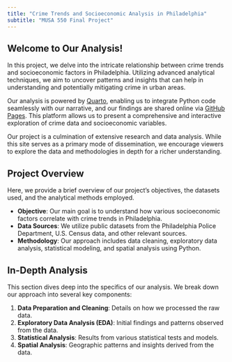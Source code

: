 ```yaml
---
title: "Crime Trends and Socioeconomic Analysis in Philadelphia"
subtitle: "MUSA 550 Final Project"
---
```


## Welcome to Our Analysis!

In this project, we delve into the intricate relationship between crime trends and socioeconomic factors in Philadelphia. Utilizing advanced analytical techniques, we aim to uncover patterns and insights that can help in understanding and potentially mitigating crime in urban areas.

Our analysis is powered by [Quarto](https://quarto.org), enabling us to integrate Python code seamlessly with our narrative, and our findings are shared online via [GitHub Pages](https://pages.github.com). This platform allows us to present a comprehensive and interactive exploration of crime data and socioeconomic variables.

::: {.callout-note}
Our project is a culmination of extensive research and data analysis. While this site serves as a primary mode of dissemination, we encourage viewers to explore the data and methodologies in depth for a richer understanding.
:::

## Project Overview

Here, we provide a brief overview of our project's objectives, the datasets used, and the analytical methods employed. 

- **Objective**: Our main goal is to understand how various socioeconomic factors correlate with crime trends in Philadelphia.
- **Data Sources**: We utilize public datasets from the Philadelphia Police Department, U.S. Census data, and other relevant sources.
- **Methodology**: Our approach includes data cleaning, exploratory data analysis, statistical modeling, and spatial analysis using Python.

## In-Depth Analysis

This section dives deep into the specifics of our analysis. We break down our approach into several key components:

1. **Data Preparation and Cleaning**: Details on how we processed the raw data.
2. **Exploratory Data Analysis (EDA)**: Initial findings and patterns observed from the data.
3. **Statistical Analysis**: Results from various statistical tests and models.
4. **Spatial Analysis**: Geographic patterns and insights derived from the data.

